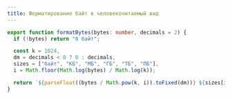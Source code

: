 ```yaml
---
title: Форматирование байт в человекочитаемый вид
---
```


```ts
export function formatBytes(bytes: number, decimals = 2) {
  if (!bytes) return "0 байт";

  const k = 1024,
  dm = decimals < 0 ? 0 : decimals,
  sizes = ["байт", "КБ", "МБ", "ГБ", "ТБ", "ПБ"],
  i = Math.floor(Math.log(bytes) / Math.log(k));

  return `${parseFloat((bytes / Math.pow(k, i)).toFixed(dm))} ${sizes[i]}`;
}
```